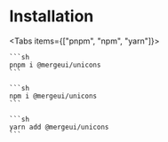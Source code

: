 
# Installation

<Tabs items={["pnpm", "npm", "yarn"]}>
  <Tab>

    ```sh
    pnpm i @mergeui/unicons
    ```

  </Tab>
  <Tab>

    ```sh
    npm i @mergeui/unicons
    ```

  </Tab>
  <Tab>
  
    ```sh
    yarn add @mergeui/unicons
    ```
  
  </Tab>
</Tabs>
